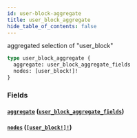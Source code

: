```yaml
---
id: user-block-aggregate
title: user_block_aggregate
hide_table_of_contents: false
---
```


aggregated selection of "user_block"

```graphql
type user_block_aggregate {
  aggregate: user_block_aggregate_fields
  nodes: [user_block!]!
}
```

### Fields

#### [`aggregate`](#) ([`user_block_aggregate_fields`](/07-graphql/objects/user-block-aggregate-fields))

#### [`nodes`](#) ([`[user_block!]!`](/07-graphql/objects/user-block))
